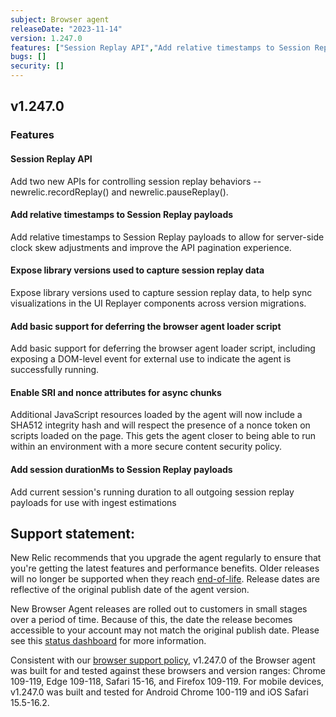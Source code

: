 ```yaml
---
subject: Browser agent
releaseDate: "2023-11-14"
version: 1.247.0
features: ["Session Replay API","Add relative timestamps to Session Replay payloads","Expose library versions used to capture session replay data","Add basic support for deferring the browser agent loader script","Enable SRI and nonce attributes for async chunks","Add session durationMs to Session Replay payloads"]
bugs: []
security: []
---
```


## v1.247.0

### Features

#### Session Replay API
Add two new APIs for controlling session replay behaviors -- newrelic.recordReplay() and newrelic.pauseReplay().

#### Add relative timestamps to Session Replay payloads
Add relative timestamps to Session Replay payloads to allow for server-side clock skew adjustments and improve the API pagination experience.

#### Expose library versions used to capture session replay data
Expose library versions used to capture session replay data, to help sync visualizations in the UI Replayer components across version migrations.

#### Add basic support for deferring the browser agent loader script
Add basic support for deferring the browser agent loader script, including exposing a DOM-level event for external use to indicate the agent is successfully running.

#### Enable SRI and nonce attributes for async chunks
Additional JavaScript resources loaded by the agent will now include a SHA512 integrity hash and will respect the presence of a nonce token on scripts loaded on the page. This gets the agent closer to being able to run within an environment with a more secure content security policy.

#### Add session durationMs to Session Replay payloads
Add current session's running duration to all outgoing session replay payloads for use with ingest estimations

## Support statement:

New Relic recommends that you upgrade the agent regularly to ensure that you're getting the latest features and performance benefits. Older releases will no longer be supported when they reach [end-of-life](https://docs.newrelic.com/docs/browser/browser-monitoring/getting-started/browser-agent-eol-policy/). Release dates are reflective of the original publish date of the agent version.

New Browser Agent releases are rolled out to customers in small stages over a period of time. Because of this, the date the release becomes accessible to your account may not match the original publish date. Please see this [status dashboard](https://newrelic.github.io/newrelic-browser-agent-release/) for more information.

Consistent with our [browser support policy](https://docs.newrelic.com/docs/browser/new-relic-browser/getting-started/compatibility-requirements-browser-monitoring/#browser-types), v1.247.0 of the Browser agent was built for and tested against these browsers and version ranges: Chrome 109-119, Edge 109-118, Safari 15-16, and Firefox 109-119. For mobile devices, v1.247.0 was built and tested for Android Chrome 100-119 and iOS Safari 15.5-16.2.
